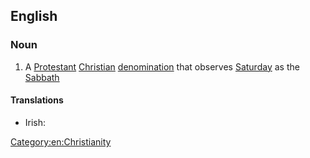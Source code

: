 ==English==

===Noun===
{{wikipedia}}
{{en-noun|sg=[[seventh|Seventh]]-[[day]] [[adventist|Adventist]] [[church|Church]]|-}}

# A [[Protestant]] [[Christian]] [[denomination]] that observes [[Saturday]] as the [[Sabbath]]

====Translations====
{{trans-top|Christian denomination}}
* Irish: {{t-|ga|Eaglais Aidbhinteach an 7ú Lá|f}}
{{trans-mid}}
{{trans-bottom}}

[[Category:en:Christianity]]